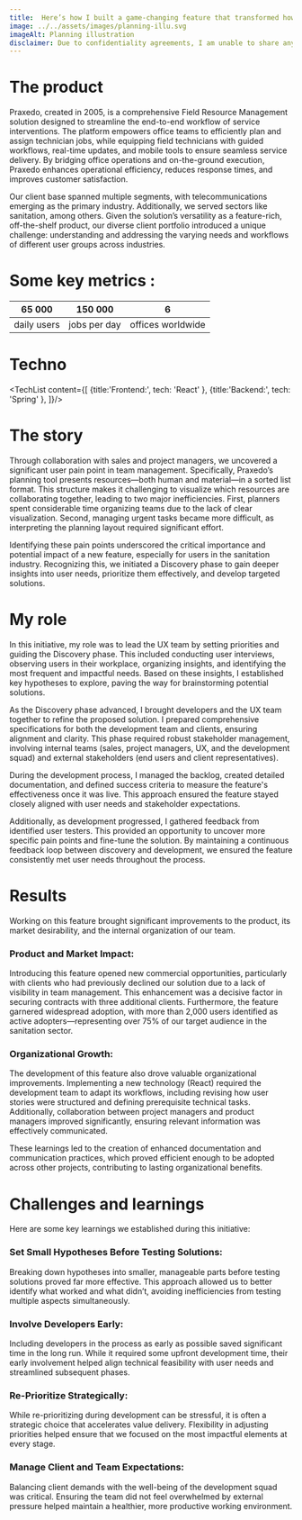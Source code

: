 ```yaml
---
title:  Here’s how I built a game-changing feature that transformed how users manage and visualize their team schedules
image: ../../assets/images/planning-illu.svg
imageAlt: Planning illustration
disclaimer: Due to confidentiality agreements, I am unable to share any prototypes or final results related to this project. Thank you for your understanding.
---
```


# The product
Praxedo, created in 2005, is a comprehensive Field Resource Management solution designed to streamline the end-to-end workflow of service interventions. The platform empowers office teams to efficiently plan and assign technician jobs, while equipping field technicians with guided workflows, real-time updates, and mobile tools to ensure seamless service delivery. By bridging office operations and on-the-ground execution, Praxedo enhances operational efficiency, reduces response times, and improves customer satisfaction.

Our client base spanned multiple segments, with telecommunications emerging as the primary industry. Additionally, we served sectors like sanitation, among others. Given the solution’s versatility as a feature-rich, off-the-shelf product, our diverse client portfolio introduced a unique challenge: understanding and addressing the varying needs and workflows of different user groups across industries.

# Some key metrics : 

| 65 000 | 150 000 | 6 |
| -------- | ------- | ------- |
| daily users | jobs per day | offices worldwide |

# Techno

<TechList content={[
    {title:'Frontend:', tech: 'React' },
    {title:'Backend:', tech: 'Spring' },
]}/>

# The story

Through collaboration with sales and project managers, we uncovered a significant user pain point in team management. Specifically, Praxedo’s planning tool presents resources—both human and material—in a sorted list format. This structure makes it challenging to visualize which resources are collaborating together, leading to two major inefficiencies. First, planners spent considerable time organizing teams due to the lack of clear visualization. Second, managing urgent tasks became more difficult, as interpreting the planning layout required significant effort.

Identifying these pain points underscored the critical importance and potential impact of a new feature, especially for users in the sanitation industry. Recognizing this, we initiated a Discovery phase to gain deeper insights into user needs, prioritize them effectively, and develop targeted solutions.

# My role

In this initiative, my role was to lead the UX team by setting priorities and guiding the Discovery phase. This included conducting user interviews, observing users in their workplace, organizing insights, and identifying the most frequent and impactful needs. Based on these insights, I established key hypotheses to explore, paving the way for brainstorming potential solutions.

As the Discovery phase advanced, I brought developers and the UX team together to refine the proposed solution. I prepared comprehensive specifications for both the development team and clients, ensuring alignment and clarity. This phase required robust stakeholder management, involving internal teams (sales, project managers, UX, and the development squad) and external stakeholders (end users and client representatives).

During the development process, I managed the backlog, created detailed documentation, and defined success criteria to measure the feature's effectiveness once it was live. This approach ensured the feature stayed closely aligned with user needs and stakeholder expectations.

Additionally, as development progressed, I gathered feedback from identified user testers. This provided an opportunity to uncover more specific pain points and fine-tune the solution. By maintaining a continuous feedback loop between discovery and development, we ensured the feature consistently met user needs throughout the process.

# Results

Working on this feature brought significant improvements to the product, its market desirability, and the internal organization of our team.

### Product and Market Impact:
 
Introducing this feature opened new commercial opportunities, particularly with clients who had previously declined our solution due to a lack of visibility in team management. This enhancement was a decisive factor in securing contracts with three additional clients. Furthermore, the feature garnered widespread adoption, with more than 2,000 users identified as active adopters—representing over 75% of our target audience in the sanitation sector.

### Organizational Growth:

The development of this feature also drove valuable organizational improvements. Implementing a new technology (React) required the development team to adapt its workflows, including revising how user stories were structured and defining prerequisite technical tasks. Additionally, collaboration between project managers and product managers improved significantly, ensuring relevant information was effectively communicated.

These learnings led to the creation of enhanced documentation and communication practices, which proved efficient enough to be adopted across other projects, contributing to lasting organizational benefits.

# Challenges and learnings

Here are some key learnings we established during this initiative:

### Set Small Hypotheses Before Testing Solutions:

Breaking down hypotheses into smaller, manageable parts before testing solutions proved far more effective. This approach allowed us to better identify what worked and what didn’t, avoiding inefficiencies from testing multiple aspects simultaneously.

### Involve Developers Early:

Including developers in the process as early as possible saved significant time in the long run. While it required some upfront development time, their early involvement helped align technical feasibility with user needs and streamlined subsequent phases.

### Re-Prioritize Strategically:

While re-prioritizing during development can be stressful, it is often a strategic choice that accelerates value delivery. Flexibility in adjusting priorities helped ensure that we focused on the most impactful elements at every stage.

### Manage Client and Team Expectations:

Balancing client demands with the well-being of the development squad was critical. Ensuring the team did not feel overwhelmed by external pressure helped maintain a healthier, more productive working environment.
